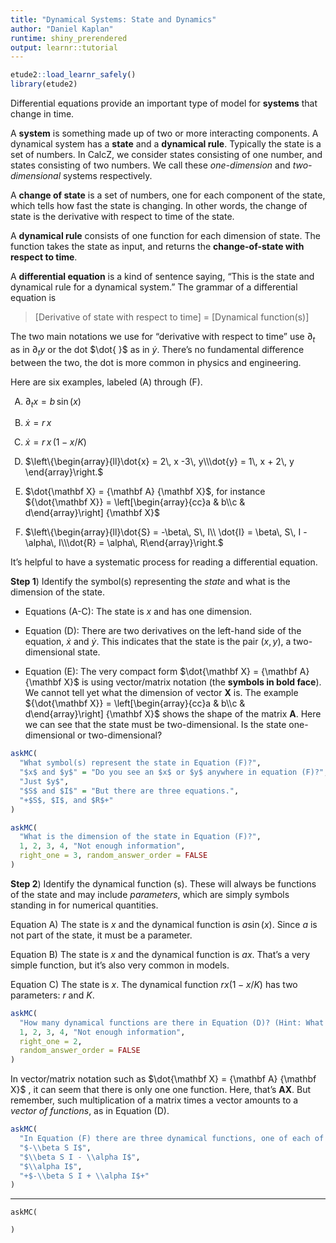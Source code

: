 ```yaml
---
title: "Dynamical Systems: State and Dynamics"
author: "Daniel Kaplan"
runtime: shiny_prerendered
output: learnr::tutorial
---
```


```r
etude2::load_learnr_safely()
library(etude2)
```

Differential equations provide an important type of model for **systems** that change in time.

A **system** is something made up of two or more interacting components. A dynamical system has a **state** and a **dynamical rule**. Typically the state is a set of numbers. In CalcZ, we consider states consisting of one number, and states consisting of two numbers. We call these *one-dimension* and *two-dimensional* systems respectively.

A **change of state** is a set of numbers, one for each component of the state, which tells how fast the state is changing. In other words, the change of state is the derivative with respect to time of the state.

A **dynamical rule** consists of one function for each dimension of state. The function takes the state as input, and returns the **change-of-state with respect to time**.

A **differential equation** is a kind of sentence saying, "This is the state and dynamical rule for a dynamical system." The grammar of a differential equation is 

> [Derivative of state with respect to time] = [Dynamical function(s)] 

The two main notations we use for "derivative with respect to time" use $\partial_t$ as in $\partial_t y$ or the dot $\dot{ }$ as in $\dot{y}$. There's no fundamental difference between the two, the dot is more common in physics and engineering.

Here are six examples, labeled (A) through (F).

A) $\partial_t x = b\, \sin(x)$

B) $\dot{x} = r\, x$

C) $\dot{x} = r\, x\, (1 - x/K)$

D) $\left\{\begin{array}{ll}\dot{x} = 2\, x -3\, y\\\dot{y} = 1\, x + 2\, y \end{array}\right.$

E) $\dot{\mathbf X} = {\mathbf A} {\mathbf X}$, for instance 
${\dot{\mathbf X}} = \left[\begin{array}{cc}a & b\\c & d\end{array}\right] {\mathbf X}$

F) $\left\{\begin{array}{ll}\dot{S} = -\beta\, S\, I\\ \dot{I} = \beta\, S\, I - \alpha\, I\\\dot{R} = \alpha\, R\end{array}\right.$

It's helpful to have a systematic process for reading a differential equation.

**Step 1**) Identify the symbol(s) representing the *state* and what is the dimension of the state.

- Equations (A-C): The state is $x$ and has one dimension.

- Equation (D): There are two derivatives on the left-hand side of the equation, $\dot{x}$ and $\dot{y}$. This indicates that the state is the pair $(x, y)$, a two-dimensional state. 

- Equation (E): The very compact form $\dot{\mathbf X} = {\mathbf A} {\mathbf X}$ is using vector/matrix notation (the **symbols in bold face**). We cannot tell yet what the dimension of vector $\mathbf X$ is. The example ${\dot{\mathbf X}} = \left[\begin{array}{cc}a & b\\c & d\end{array}\right] {\mathbf X}$ shows the shape of the matrix $\mathbf A$. Here we can see that the state must be two-dimensional. 
Is the state one-dimensional or two-dimensional?

```r
askMC(
  "What symbol(s) represent the state in Equation (F)?",
  "$x$ and $y$" = "Do you see an $x$ or $y$ anywhere in equation (F)?",
  "Just $y$",
  "$S$ and $I$" = "But there are three equations.",
  "+$S$, $I$, and $R$+"
)
```


```r
askMC(
  "What is the dimension of the state in Equation (F)?",
  1, 2, 3, 4, "Not enough information",
  right_one = 3, random_answer_order = FALSE
)
```

**Step 2**) Identify the dynamical function (s). These will always be functions of the state and may include *parameters*, which are simply symbols standing in for numerical quantities.

Equation A) The state is $x$ and the dynamical function is $a \sin(x)$. Since $a$ is not part of the state, it must be a parameter.

Equation B) The state is $x$ and the dynamical function is $a x$. That's a very simple function, but it's also very common in models.

Equation C) The state is $x$. The dynamical function $r x (1 - x/K)$ has two parameters: $r$ and $K$.

```r
askMC(
  "How many dynamical functions are there in Equation (D)? (Hint: What is the dimension of the state in Equation (D)?)",
  1, 2, 3, 4, "Not enough information",
  right_one = 2,
  random_answer_order = FALSE
)
```

In vector/matrix notation such as $\dot{\mathbf X} = {\mathbf A} {\mathbf X}$ , it can seem that there is only one one function. Here, that's ${\mathbf A} {\mathbf X}$. But remember, such multiplication of a matrix times a vector amounts to a *vector of functions*, as in Equation (D).


```r
askMC(
  "In Equation (F) there are three dynamical functions, one of each of the components of the state. Which of these is **not** one of those functions?",
  "$-\\beta S I$",
  "$\\beta S I - \\alpha I$",
  "$\\alpha I$", 
  "+$-\\beta S I + \\alpha I$+"
)
```

-----


```rrrr
askMC(
  
)
```
